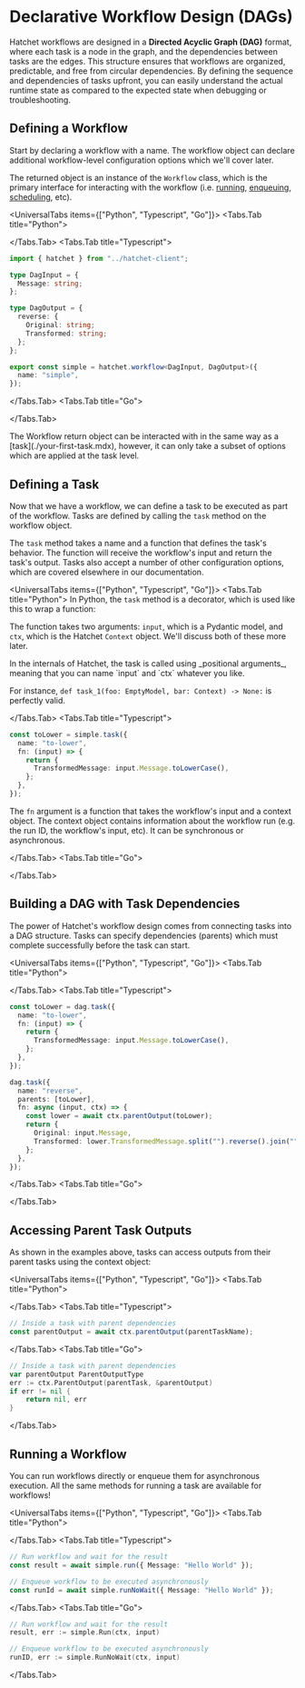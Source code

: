 
# Declarative Workflow Design (DAGs)

Hatchet workflows are designed in a **Directed Acyclic Graph (DAG)** format, where each task is a node in the graph, and the dependencies between tasks are the edges. This structure ensures that workflows are organized, predictable, and free from circular dependencies. By defining the sequence and dependencies of tasks upfront, you can easily understand the actual runtime state as compared to the expected state when debugging or troubleshooting.

## Defining a Workflow

Start by declaring a workflow with a name. The workflow object can declare additional workflow-level configuration options which we'll cover later.

The returned object is an instance of the `Workflow` class, which is the primary interface for interacting with the workflow (i.e. [running](./run-with-results.mdx), [enqueuing](./run-no-wait.mdx), [scheduling](./scheduled-runs.mdx), etc).

<UniversalTabs items={["Python", "Typescript", "Go"]}>
  <Tabs.Tab title="Python">

<Snippet src={snippets.python.dag.worker.define_a_dag}/>


</Tabs.Tab>
<Tabs.Tab title="Typescript">

```typescript
import { hatchet } from "../hatchet-client";

type DagInput = {
  Message: string;
};

type DagOutput = {
  reverse: {
    Original: string;
    Transformed: string;
  };
};

export const simple = hatchet.workflow<DagInput, DagOutput>({
  name: "simple",
});
```

</Tabs.Tab>
<Tabs.Tab title="Go">

<Snippet src={snippets.go.workflows.dag.declaring_a_workflow} />

</Tabs.Tab>
</UniversalTabs>

<Callout variant="info">
  The Workflow return object can be interacted with in the same way as a
  [task](./your-first-task.mdx), however, it can only take a subset of options
  which are applied at the task level.
</Callout>

## Defining a Task

Now that we have a workflow, we can define a task to be executed as part of the workflow. Tasks are defined by calling the `task` method on the workflow object.

The `task` method takes a name and a function that defines the task's behavior. The function will receive the workflow's input and return the task's output. Tasks also accept a number of other configuration options, which are covered elsewhere in our documentation.

<UniversalTabs items={["Python", "Typescript", "Go"]}>
<Tabs.Tab title="Python">
  In Python, the `task` method is a decorator, which is used like this to wrap a function:

<Snippet src={snippets.python.dag.worker.first_task}/>

The function takes two arguments: `input`, which is a Pydantic model, and `ctx`, which is the Hatchet `Context` object. We'll discuss both of these more later.

<Callout type="info">
In the internals of Hatchet, the task is called using _positional arguments_, meaning that you can name `input` and `ctx` whatever you like.

For instance, `def task_1(foo: EmptyModel, bar: Context) -> None:` is perfectly valid.

</Callout>

</Tabs.Tab>
<Tabs.Tab title="Typescript">

```typescript
const toLower = simple.task({
  name: "to-lower",
  fn: (input) => {
    return {
      TransformedMessage: input.Message.toLowerCase(),
    };
  },
});
```

The `fn` argument is a function that takes the workflow's input and a
context object. The context object contains information about the workflow
run (e.g. the run ID, the workflow's input, etc). It can be synchronous or
asynchronous.

</Tabs.Tab>
<Tabs.Tab title="Go">

<Snippet src={snippets.go.workflows.dag.defining_a_task} />

</Tabs.Tab>
</UniversalTabs>

## Building a DAG with Task Dependencies

The power of Hatchet's workflow design comes from connecting tasks into a DAG structure. Tasks can specify dependencies (parents) which must complete successfully before the task can start.

<UniversalTabs items={["Python", "Typescript", "Go"]}>
<Tabs.Tab title="Python">

<Snippet src={snippets.python.dag.worker.task_with_parents}/>


</Tabs.Tab>
<Tabs.Tab title="Typescript">

```typescript
const toLower = dag.task({
  name: "to-lower",
  fn: (input) => {
    return {
      TransformedMessage: input.Message.toLowerCase(),
    };
  },
});

dag.task({
  name: "reverse",
  parents: [toLower],
  fn: async (input, ctx) => {
    const lower = await ctx.parentOutput(toLower);
    return {
      Original: input.Message,
      Transformed: lower.TransformedMessage.split("").reverse().join(""),
    };
  },
});
```

</Tabs.Tab>
<Tabs.Tab title="Go">

<Snippet src={snippets.go.workflows.dag.adding_a_task_with_a_parent} />

</Tabs.Tab>
</UniversalTabs>

## Accessing Parent Task Outputs

As shown in the examples above, tasks can access outputs from their parent tasks using the context object:

<UniversalTabs items={["Python", "Typescript", "Go"]}>
<Tabs.Tab title="Python">

<Snippet src={snippets.python.dag.worker.task_with_parents}/>

</Tabs.Tab>
<Tabs.Tab title="Typescript">
```typescript
// Inside a task with parent dependencies
const parentOutput = await ctx.parentOutput(parentTaskName);
```
</Tabs.Tab>
<Tabs.Tab title="Go">
```go
// Inside a task with parent dependencies
var parentOutput ParentOutputType
err := ctx.ParentOutput(parentTask, &parentOutput)
if err != nil {
    return nil, err
}
```
</Tabs.Tab>
</UniversalTabs>

## Running a Workflow

You can run workflows directly or enqueue them for asynchronous execution. All the same methods for running a task are available for workflows!

<UniversalTabs items={["Python", "Typescript", "Go"]}>
<Tabs.Tab title="Python">

<Snippet src={snippets.python.dag.trigger.trigger_the_dag}/>


</Tabs.Tab>
<Tabs.Tab title="Typescript">

```typescript
// Run workflow and wait for the result
const result = await simple.run({ Message: "Hello World" });

// Enqueue workflow to be executed asynchronously
const runId = await simple.runNoWait({ Message: "Hello World" });
```

</Tabs.Tab>
<Tabs.Tab title="Go">

```go
// Run workflow and wait for the result
result, err := simple.Run(ctx, input)

// Enqueue workflow to be executed asynchronously
runID, err := simple.RunNoWait(ctx, input)
```

</Tabs.Tab>
</UniversalTabs>
